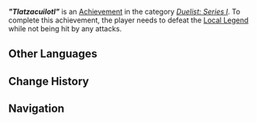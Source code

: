 {{Achievement Infobox
|title        = "Tlatzacuilotl"
|id           = 82240
|order id     = 2240
|category     = Duelist: Series I
|description  = Defeat Tlatzacuilotl without being hit by any attacks.
|requirements = 
|primogems    = 20
|tracking     = Tracks how many times the challenge has been completed without being hit.
|topic        = Local Legend;Nightsoul Totem;Tepetlisaurus Warrior: Rockbreaker Blade
|quest        = 
|hidden       = 
|set          = "Tlatzacuilotl" (Achievement)
|tier         = 3
|tiers_total  = 3
}}
'''''"Tlatzacuilotl"''''' is an [[Achievement]] in the category ''[[Duelist: Series I]]''. To complete this achievement, the player needs to defeat the [[Local Legend]] {{Enemy|Tepetlisaurus Warrior: Rockbreaker Blade|text="Tlatzacuilotl" — Explorer of the Golden City}} while not being hit by any attacks.
<!--
==Gameplay Notes==
<gallery>
Achievement Tlatzacuilotl Location.png|Map Location
Achievement Tlatzacuilotl Location Context.png|Location Context
</gallery>
-->
==Other Languages==
{{Transclude|"Tlatzacuilotl" (Achievement)|Other Languages}}

==Change History==
{{Change History|5.0}}

==Navigation==
{{Achievement Navbox}}